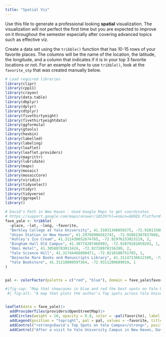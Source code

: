 ```yaml
---
title: "Spatial Viz"
---
```


Use this file to generate a professional looking **spatial** visualization.  The visualization will not perfect the first time but you are expected to improve on it throughout the semester especially after covering advanced topics such as effective viz.

Create a data set using the `tribble()` function that has 10-15 rows of your favorite places. The columns will be the name of the location, the latitude, the longitude, and a column that indicates if it is in your top 3 favorite locations or not. For an example of how to use `tribble()`, look at the `favorite_stp` that was created manually below.

```r

# Load required libraries
library(clipr)
library(cpp11)
library(crayon)
library(data.table)
library(dbplyr)
library(dplyr)
library(dtplyr)
library(fivethirtyeight)
library(fivethirtyeightdata)
library(ggformula)
library(gtools)
library(hexbin)
library(labelled)
library(labeling)
library(leaflet)
library(leaflet.providers)
library(magrittr)
library(lubridate)
library(maps)
library(mosaic)
library(mosaicCore)
library(viridis)
library(tidyselect)
library(tidyr)
library(tidyverse)
library(ggrepel)
library()
```

```r
# David's Path in New Haven - Used Google Maps to get coordinates
# https://support.google.com/maps/answer/18539?hl=en&co=GENIE.Platform%3DDesktop
fave_yale <- tribble(
  ~place, ~lat, ~long, ~favorite,
  "Berkley College at Yale University", 41.31031346050375, -72.9281338032286, 2, 
  "Union Station in New Haven", 41.29768986562742, -72.92661307837868, 1,
  "Ashley's Ice Cream", 41.311430652674765, -72.92976153023119, 2,
  "Bingham Hall Old Campus", 41.30774207466993, -72.92879181859293, 1,  
  "Omni Hotel", 41.30580783013424, -72.92728978156289, 2,
  "Yale Science Hill", 41.31744466890471, -72.9218180751765, 1,
  "Beinecke Rare Books and Manuscripts Library", 41.31147136612109, -72.92738460510112, 1,
  "Yale Bookstore", 41.31210800597264, -72.9311289689019, 1
)
```

```r

```


```r
pal <- colorFactor(palette = c("red", "blue"), domain = fave_yale$favorite)
```


```r
#|fig-cap: "Map that showcases in blue and red the best spots on Yale University campus"
 #| fig-alt: "A map that plots the author's Top spots across Yale Univeristy"


leaflet(data = fave_yale)|>
  addProviderTiles(providers$OpenStreetMap)|>
  addCircles(weight = 10, opacity = 0.8, color = ~pal(favorite), label = ~place)|>
  addLegend(position = "topright", pal = pal, values = ~favorite, title = "Best Spots at Yale University")|>
  addControl("<strong>David's Top Spots on Yale Campus</strong>", position = "bottomleft", className = "map-title") |>
  addControl("After a visit to Yale University Campus in New Haven, David highlights in blue the best spots to eat and in red the best spots to hangout. By David Manguluti, February 22 2025", position = "bottomleft", className = "map-caption")
```





